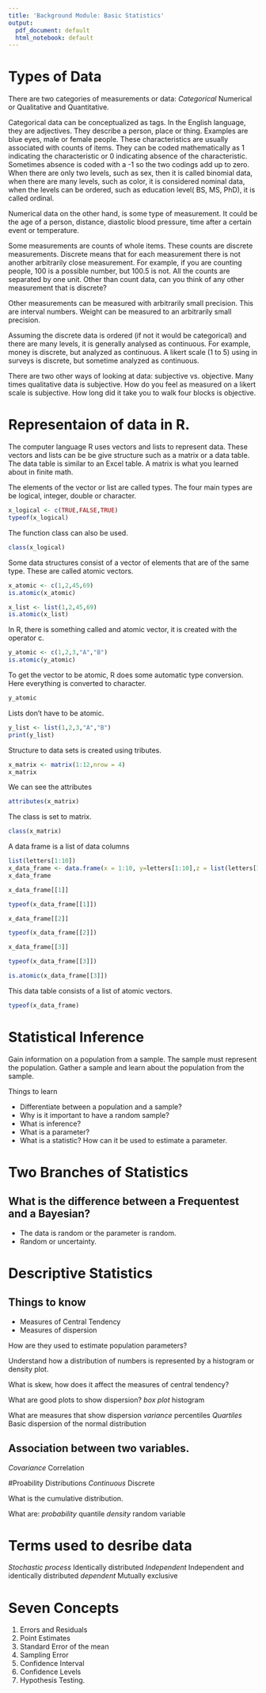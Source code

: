 ```yaml
---
title: 'Background Module: Basic Statistics'
output:
  pdf_document: default
  html_notebook: default
---
```


# Types of Data

There are two categories of measurements or data: 
*Categorical 
*Numerical or Qualitative and Quantitative.

Categorical data can be conceptualized as
tags.  In the English language, they are adjectives.  They describe a person, place or thing.  Examples are blue eyes, male or female people.  These characteristics are usually associated with counts of items.  They can be coded mathematically as 1 indicating the characteristic or 0 indicating absence of the characteristic.  Sometimes absence is coded with a -1 so the two codings add up to zero.  When there are only two levels, such as sex, then it is called binomial data, when there are many levels, such as color, it is considered nominal data, when the levels can be ordered, such as education level( BS, MS, PhD), it is called ordinal.

Numerical data on the other hand, is some type of measurement.  It could be the age of a person, distance, diastolic blood pressure, time after a certain event or temperature.  

Some measurements are counts of whole items.  These counts are discrete measurements.  Discrete means that for each measurement there is not another arbitrarily close measurement.  For example, if you are counting people, 100 is a possible number, but 100.5 is not.  All the counts are separated by one unit.  Other than count data, can you think of any other 
measurement that is discrete?

Other measurements can be measured with arbitrarily small precision.  This are interval numbers.  Weight can be measured 
to an arbitrarily small precision.  

Assuming the discrete data is ordered (if not it would be categorical) and there are many levels, it is generally 
analysed as continuous.  For example, money is discrete, but analyzed as continuous.  A likert scale (1 to 5) using in 
surveys is discrete, but sometime analyzed as continuous.

There are two other ways of looking at data: subjective vs. objective.  Many times qualitative data is subjective.  How do you feel as measured on a likert scale is subjective.  How long did it take you to walk four blocks is objective. 

# Representaion of data in R.
The computer language R uses vectors and lists to represent data.  These vectors and lists can be be give structure such as a matrix or a data table. The data table is similar to an Excel table.  A matrix is what you learned about in finite math.

The elements of the vector or list are called types.  The four main types are be logical, integer, double or character.  

```r
x_logical <- c(TRUE,FALSE,TRUE)
typeof(x_logical)
```
The function class can also be used.
```r
class(x_logical)
```
Some data structures consist of a vector of elements that are of the same type.  These are called atomic vectors.

```r
x_atomic <- c(1,2,45,69)
is.atomic(x_atomic)
```
```r
x_list <- list(1,2,45,69)
is.atomic(x_list)
```
In R, there is something called and atomic vector, it is created with the operator c.
```r
y_atomic <- c(1,2,3,"A","B")
is.atomic(y_atomic)
```
To get the vector to be atomic, R does some automatic type conversion.  Here everything is converted to character.
```r
y_atomic
```
Lists don't have to be atomic.
```r
y_list <- list(1,2,3,"A","B")
print(y_list)
```
Structure to data sets is created using tributes.  
```r
x_matrix <- matrix(1:12,nrow = 4)
x_matrix
```
We can see the attributes
```r
attributes(x_matrix)
```
The class is set to matrix.
```r
class(x_matrix)
```
A data frame is a list of data columns


```r
list(letters[1:10])
x_data_frame <- data.frame(x = 1:10, y=letters[1:10],z = list(letters[1:10]),stringsAsFactors = FALSE)
x_data_frame
```
```r
x_data_frame[[1]]
```

```r
typeof(x_data_frame[[1]])
```
```r
x_data_frame[[2]]
```

```r
typeof(x_data_frame[[2]])
```
```r
x_data_frame[[3]]
```
```r
typeof(x_data_frame[[3]])
```
```r
is.atomic(x_data_frame[[3]])
```
This data table consists of a list of atomic vectors.

```r
typeof(x_data_frame)
```

# Statistical Inference

Gain information on a population from a sample.  The sample must represent the population.  Gather a 
sample and learn about the population from the sample.  

Things to learn

* Differentiate between a  population and a sample?
* Why is it important to have a random sample?
* What is inference?
* What is a parameter?
* What is a statistic?  How can it be used to estimate a parameter.

# Two Branches of Statistics

## What is the difference between a Frequentest and a Bayesian?

* The data is random or the parameter is random.
* Random or uncertainty.

# Descriptive Statistics

## Things to know 

* Measures of Central Tendency
* Measures of dispersion

How are they used to estimate population parameters?

Understand how a distribution of numbers is represented by a histogram or density plot.

What is skew, how does it affect the measures of central tendency?

What are good plots to show dispersion?
*box plot
*histogram

What are measures that show dispersion
*variance
*percentiles
*Quartiles
*Basic dispersion of the normal distribution

## Association between two variables.
*Covariance
*Correlation

#Proability Distributions
*Continuous 
*Discrete

What is the cumulative distribution.

What are:
*probability
*quantile
*density
*random variable

# Terms used to desribe data
*Stochastic process
*Identically distributed
*Independent
*Independent and identically distributed
*dependent
*Mutually exclusive

# Seven Concepts
1. Errors and Residuals
1. Point Estimates
1. Standard Error of the mean
1. Sampling Error
1. Confidence Interval
1. Confidence Levels
1. Hypothesis Testing.
















